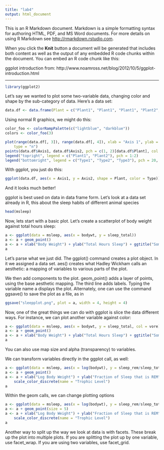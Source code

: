 ```yaml
---
title: "lab4"
output: html_document
---
```


This is an R Markdown document. Markdown is a simple formatting syntax for authoring HTML, PDF, and MS Word documents. For more details on using R Markdown see <http://rmarkdown.rstudio.com>.

When you click the **Knit** button a document will be generated that includes both content as well as the output of any embedded R code chunks within the document. You can embed an R code chunk like this:

ggplot introduction from:
http://www.noamross.net/blog/2012/10/5/ggplot-introduction.html

----------------------------
```r
library(ggplot2)
```
Let’s say we wanted to plot some two-variable data, changing color and shape by the sub-category of data. Here’s a data set:
```r
data.df <- data.frame(Plant = c("Plant1", "Plant1", "Plant1", "Plant2", "Plant2", "Plant2"), Type = c(1, 2, 3, 1, 2, 3), Axis1 = c(0.2, -0.4, 0.8, -0.2, -0.7, 0.1), Axis2 = c(0.5, 0.3, -0.1, -0.3, -0.1, -0.8))
```

Using normal R graphics, we might do this:
```r
color_foo <- colorRampPalette(c("lightblue", "darkblue"))
colors <- color_foo(3)

plot(range(data.df[, 3]), range(data.df[, 4]), xlab = "Axis 1", ylab = "Axis 2", 
    type = "n")
points(data.df$Axis1, data.df$Axis2, pch = c(1, 2)[data.df$Plant], col = colors[data.df$Type])
legend("topright", legend = c("Plant1", "Plant2"), pch = 1:2)
legend("bottomright", legend = c("Type1", "Type2", "Type3"), pch = 20, col = colors)
```

With ggplot, you just do this:
```r
ggplot(data.df, aes(x = Axis1, y = Axis2, shape = Plant, color = Type)) + geom_point(size = 5)
```
And it looks much better!

ggplot is best used on data in data frame form. Let’s look at a data set already in R, this about the sleep habits of different animal species
```r
head(msleep)
```

Now, lets start with a basic plot. Let’s create a scatterplot of body weight against total hours sleep:
```r
a <- ggplot(data = msleep, aes(x = bodywt, y = sleep_total))
a <- a + geom_point()
a <- a + xlab("Body Weight") + ylab("Total Hours Sleep") + ggtitle("Some Sleep Data")
a
```

Let’s parse what we just did. The ggplot() command creates a plot object. In it we assigned a data set. aes() creates what Hadley Wickham calls an aesthetic: a mapping of variables to various parts of the plot.

We then add components to the plot. geom_point() adds a layer of points, using the base aesthetic mapping. The third line adds labels. Typing the variable name a displays the plot. Alternately, one can use the command ggsave() to save the plot as a file, as in

```r
ggsave("sleepplot.png", plot = a, width = 4, height = 4)
```
Now, one of the great things we can do with ggplot is slice the data different ways. For instance, we can plot another variable against color:

```r
a <- ggplot(data = msleep, aes(x = bodywt, y = sleep_total, col = vore))
a <- a + geom_point()
a <- a + xlab("Body Weight") + ylab("Total Hours Sleep") + ggtitle("Some Sleep Data")
a
```
You can also use map size and alpha (transparency) to variables.

We can transform variables directly in the ggplot call, as well:

```r
a <- ggplot(data = msleep, aes(x = log(bodywt), y = sleep_rem/sleep_total, col = vore))
a <- a + geom_point()
a <- a + xlab("Log Body Weight") + ylab("Fraction of Sleep that is REM") + ggtitle("Some Sleep Data") + 
    scale_color_discrete(name = "Trophic Level")
a
```
Within the geom calls, we can change plotting options

```r
a <- ggplot(data = msleep, aes(x = log(bodywt), y = sleep_rem/sleep_total, col = vore))
a <- a + geom_point(size = 5)
a <- a + xlab("Log Body Weight") + ylab("Fraction of Sleep that is REM") + ggtitle("Some Sleep Data") + 
    scale_color_discrete(name = "Trophic Level")
a
```

Another way to split up the way we look at data is with facets. These break up the plot into multiple plots. If you are splitting the plot up by one variable, use facet_wrap. If you are using two variables, use facet_grid.
